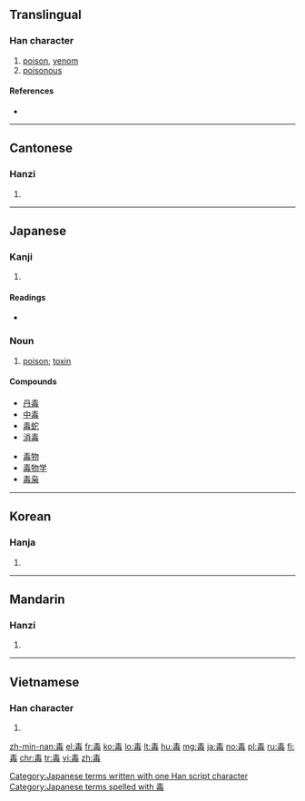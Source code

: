 ==Translingual==

===Han character===
{{Han char|rn=80|rad=毋|as=04|sn=8|four=50507|canj=QMWYI|ids=⿱龶母}}

# [[poison]], [[venom]]
# [[poisonous]]

====References====
* {{Han ref|kx=0589.060|dkj=16730|dj=0981.080|hdz=42382.050|uh=6BD2|ud=27602|bh=AC72|bd=44146}}

----

==Cantonese==

===Hanzi===
{{yue-hanzi|jyut=[[duk6]]|y=duk6}}

# {{defn|lang=yue|sort=毋04}}

----

==Japanese==

===Kanji===
{{ja-kanji|grade=4|rs=毋04}}

# {{defn|lang=ja|sort=毋04}}

====Readings====
* {{ja-readings|goon=[[どく]] (doku), [[だい]] (dai)|kanon=[[とく]] (toku), [[たい]] (tai)|kun=[[そこなう]] (sokonau), [[わるい]] (warui)}}

===Noun===
{{ja-noun|k|hira=どく|rom=doku|hidx=とく'}}

# [[poison]]; [[toxin]]

====Compounds====
{{top2}}
* [[丹毒]]
* [[中毒]]
* [[毒蛇]]
* [[消毒]]
{{mid2}}
* [[毒物]]
* [[毒物学]]
* [[毒枭]]
{{bottom}}

[[Category:Japanese terms written with one Han script character]]
[[Category:Japanese terms spelled with 毒]]
----

==Korean==

===Hanja===
{{ko-hanja|hangeul=독|eumhun=|rv=dok|mr=tok|y=tok}}

# {{defn|lang=ko|sort=毋04}}

----

==Mandarin==

===Hanzi===
{{cmn-hanzi|pin=[[dú]] ([[du2]]), [[dài]] ([[dai4]])|wg=tu<sup>2</sup>, tai<sup>4</sup>}}

# {{defn|lang=cmn|sort=毋04}}

----

==Vietnamese==

===Han character===
{{vi-hantu|[[độc]], [[nọc]]|rs=毋04}}

# {{defn|lang=vi|sort=毋04}}

[[zh-min-nan:毒]]
[[el:毒]]
[[fr:毒]]
[[ko:毒]]
[[lo:毒]]
[[lt:毒]]
[[hu:毒]]
[[mg:毒]]
[[ja:毒]]
[[no:毒]]
[[pl:毒]]
[[ru:毒]]
[[fi:毒]]
[[chr:毒]]
[[tr:毒]]
[[vi:毒]]
[[zh:毒]]